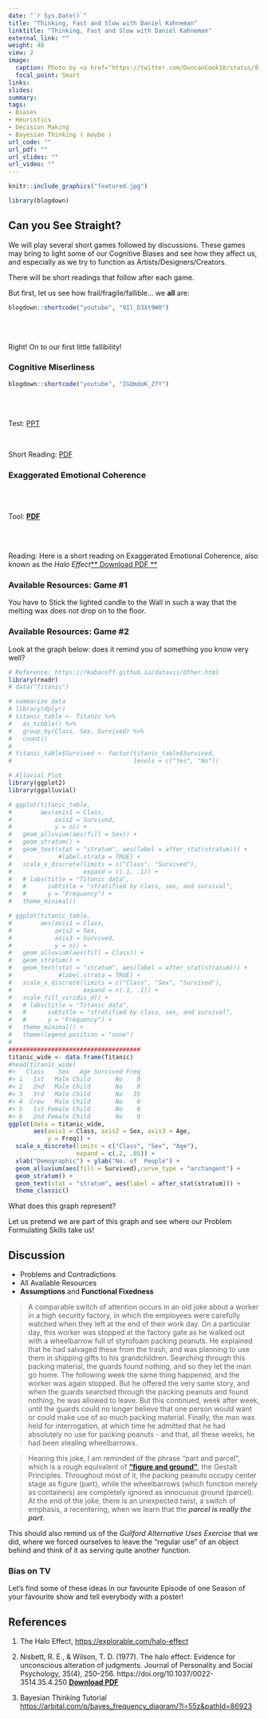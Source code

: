 ```yaml
---
date: "`r Sys.Date()`"
title: "Thinking, Fast and Slow with Daniel Kahneman"
linktitle: "Thinking, Fast and Slow with Daniel Kahneman"
external_link: ""
weight: 40
view: 2
image:
  caption: Photo by <a href="https://twitter.com/DuncanCook10/status/910941171593117697">Duncan Cook</a> on <a href="https://twitter.com">Twitter</a>
  focal_point: Smart
links:
slides: 
summary: 
tags:
- Biases
- Heuristics
- Decision Making
- Bayesian Thinking ( maybe )
url_code: ""
url_pdf: ""
url_slides: ""
url_video: ""
---
```


```r
knitr::include_graphics("featured.jpg")

```


```r
library(blogdown)

```

## Can you See Straight?

We will play several short games followed by discussions. These games may bring to light some of our Cognitive Biases and see how they affect us, and especially as we try to function as Artists/Designers/Creators. 

There will be short readings that follow after each game.

But first, let us see how frail/fragile/fallible... we **all** are:

```r
blogdown::shortcode("youtube", "9Il_D3Xt9W0")
```

<br>
<br>

Right! On to our first little fallibility!


### Cognitive Miserliness


```r
blogdown::shortcode("youtube", "IGQmdoK_ZfY")

```

<br>
<br>

Test: [PPT](Cognitive-Misers.pptx)  

<br>

Short Reading: [PDF](Cognitive-Misers.pdf)  


### Exaggerated Emotional Coherence

<br>
<br>

Tool: [**PDF**](Halo-Effect-Test_tool.pdf)

<br>
<br>

Reading: Here is a short reading on Exaggerated Emotional Coherence, also known as the *Halo Effect*[** Download PDF **](Exaggerated-Emotional-Coherence.pdf)

### Available Resources: Game #1  

You have to Stick the lighted candle to the Wall in such a way that the melting wax does not drop on to the floor. 


### Available Resources: Game #2

Look at the graph below: does it remind you of something you know very well?

```r
# Reference: https://rkabacoff.github.io/datavis/Other.html
library(readr)
# data("Titanic")

# summarize data
# library(dplyr)
# titanic_table <- Titanic %>%
#   as_tibble() %>% 
#   group_by(Class, Sex, Survived) %>%
#   count()
# 
# titanic_table$Survived <- factor(titanic_table$Survived, 
#                                  levels = c("Yes", "No"))

# Alluvial Plot
library(ggplot2)
library(ggalluvial)

# ggplot(titanic_table,
#        aes(axis1 = Class,
#            axis2 = Survived,
#            y = n)) +
#   geom_alluvium(aes(fill = Sex)) +
#   geom_stratum() +
#   geom_text(stat = "stratum", aes(label = after_stat(stratum))) +
#             #label.strata = TRUE) +
#   scale_x_discrete(limits = c("Class", "Survived"),
#                    expand = c(.1, .1)) +
#   # labs(title = "Titanic data",
#   #      subtitle = "stratified by class, sex, and survival",
#   #      y = "Frequency") +
#   theme_minimal()

# ggplot(titanic_table,
#        aes(axis1 = Class,
#            axis2 = Sex,
#            axis3 = Survived,
#            y = n)) +
#   geom_alluvium(aes(fill = Class)) +
#   geom_stratum() +
#   geom_text(stat = "stratum", aes(label = after_stat(stratum))) +
#             #label.strata = TRUE) +
#   scale_x_discrete(limits = c("Class", "Sex", "Survived"),
#                    expand = c(.1, .1)) +
#   scale_fill_viridis_d() +
#   # labs(title = "Titanic data",
#   #      subtitle = "stratified by class, sex, and survival",
#   #      y = "Frequency") +
#   theme_minimal() +
#   theme(legend.position = "none") 
#   
#####################################
titanic_wide <- data.frame(Titanic)
#head(titanic_wide)
#>   Class    Sex   Age Survived Freq
#> 1   1st   Male Child       No    0
#> 2   2nd   Male Child       No    0
#> 3   3rd   Male Child       No   35
#> 4  Crew   Male Child       No    0
#> 5   1st Female Child       No    0
#> 6   2nd Female Child       No    0
ggplot(data = titanic_wide,
       aes(axis1 = Class, axis2 = Sex, axis3 = Age,
           y = Freq)) +
  scale_x_discrete(limits = c("Class", "Sex", "Age"), 
                   expand = c(.2, .05)) +
  xlab("Demographic") + ylab("No. of  People") +
  geom_alluvium(aes(fill = Survived),curve_type = "arctangent") +
  geom_stratum() +
  geom_text(stat = "stratum", aes(label = after_stat(stratum))) +
  theme_classic()

```

What does this graph represent?

Let us pretend we are part of this graph and see where our Problem Formulating Skills take us!


## Discussion

- Problems and Contradictions
- All Available Resources 
- **Assumptions** and **Functional Fixedness**

> A comparable switch of attention occurs in an old joke about a worker in a high security factory, in which the employees were carefully watched when they left at the end of their work day. On a particular day, this worker was stopped at the factory gate as he walked out with a wheelbarrow full of styrofoam packing peanuts. He explained that he had salvaged these from the trash, and was planning to use them in shipping gifts to his grandchildren. Searching through this packing material, the guards found nothing, and so they let the man go home. The following week the same thing happened, and the worker was again stopped. But he offered the very same story, and when the guards searched through the packing peanuts and found nothing, he was allowed to leave. But this continued, week after week, until the guards could no longer believe that one person would want or could make use of so much packing material. Finally, the man was held for interrogation, at which time he admitted that he had absolutely no use for packing peanuts - and that, all these weeks, he had been stealing wheelbarrows.

>Hearing this joke, I am reminded of the phrase “part and parcel”, which is a rough equivalent of <u>[**“figure and ground”**](https://www.interaction-design.org/literature/article/the-laws-of-figure-ground-praegnanz-closure-and-common-fate-gestalt-principles-3)</u>, the Gestalt Principles. Throughout most of it, the packing peanuts occupy center stage as figure (part), while the wheelbarrows (which function merely as containers) are completely ignored as innocuous ground (parcel). At the end of the joke, there is an unexpected twist, a switch of emphasis, a recentering, when we learn that the ***parcel is really the part***. 

This should also remind us of the *Guilford Alternative Uses Exercise* that we did, where we forced ourselves to leave the "regular use" of an object behind and think of it as serving quite another function.



### Bias on TV

Let's find some of these ideas in our favourite Episode of one Season of your favourite show and tell everybody with a poster!


## References


1. The Halo Effect, <https://explorable.com/halo-effect>  

1. Nisbett, R. E., & Wilson, T. D. (1977). The halo effect: Evidence for unconscious alteration of judgments. Journal of Personality and Social Psychology, 35(4), 250–256. https://doi.org/10.1037/0022-3514.35.4.250 [**Download PDF**](Nisbett-Halo-Effect-1977.pdf)  

1. Bayesian Thinking Tutorial <https://arbital.com/p/bayes_frequency_diagram/?l=55z&pathId=86923>  





